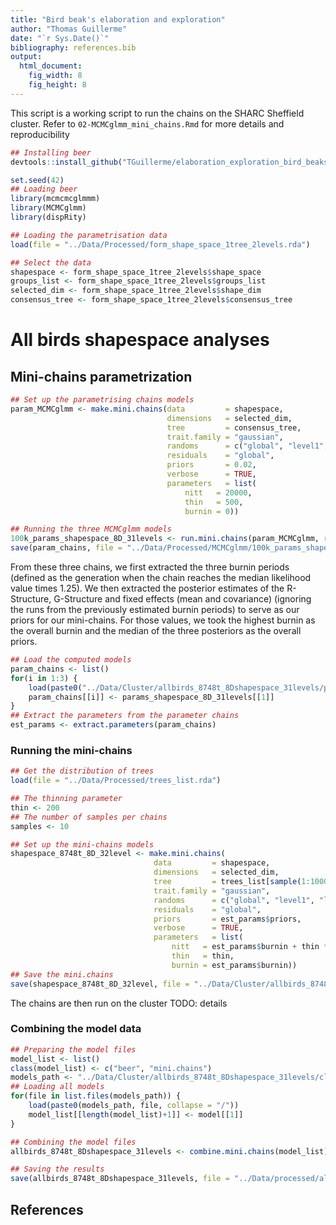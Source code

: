 ```yaml
---
title: "Bird beak's elaboration and exploration"
author: "Thomas Guillerme"
date: "`r Sys.Date()`"
bibliography: references.bib
output:
  html_document:
    fig_width: 8
    fig_height: 8
---
```


This script is a working script to run the chains on the SHARC Sheffield cluster.
Refer to `02-MCMCglmm_mini_chains.Rmd` for more details and reproducibility

```r
## Installing beer
devtools::install_github("TGuillerme/elaboration_exploration_bird_beaks/beer")
```

```r
set.seed(42)
## Loading beer
library(mcmcmcglmmm)
library(MCMCglmm)
library(dispRity)

## Loading the parametrisation data
load(file = "../Data/Processed/form_shape_space_1tree_2levels.rda")

## Select the data
shapespace <- form_shape_space_1tree_2levels$shape_space
groups_list <- form_shape_space_1tree_2levels$groups_list
selected_dim <- form_shape_space_1tree_2levels$shape_dim
consensus_tree <- form_shape_space_1tree_2levels$consensus_tree

```

# All birds shapespace analyses

## Mini-chains parametrization

```r
## Set up the parametrising chains models
param_MCMCglmm <- make.mini.chains(data         = shapespace,
                                   dimensions   = selected_dim,
                                   tree         = consensus_tree,
                                   trait.family = "gaussian",
                                   randoms      = c("global", "level1", "level2"),
                                   residuals    = "global",
                                   priors       = 0.02,
                                   verbose      = TRUE,
                                   parameters   = list(
                                       nitt   = 20000,
                                       thin   = 500,
                                       burnin = 0))

## Running the three MCMCglmm models
100k_params_shapespace_8D_31levels <- run.mini.chains(param_MCMCglmm, replicates = 1)
save(param_chains, file = "../Data/Processed/MCMCglmm/100k_params_shapespace_8D_31levels_chain1.rda")
```

From these three chains, we first extracted the three burnin periods (defined as the generation when the chain reaches the median likelihood value times 1.25).
We then extracted the posterior estimates of the R-Structure, G-Structure and fixed effects (mean and covariance) (ignoring the runs from the previously estimated burnin periods) to serve as our priors for our mini-chains. 
For those values, we took the highest burnin as the overall burnin and the median of the three posteriors as the overall priors.

```r
## Load the computed models
param_chains <- list()
for(i in 1:3) {
    load(paste0("../Data/Cluster/allbirds_8748t_8Dshapespace_31levels/param_chains/params_shapespace_8D_31levels_20k_chain", i, ".rda"))
    param_chains[[i]] <- params_shapespace_8D_31levels[[1]]
}
## Extract the parameters from the parameter chains
est_params <- extract.parameters(param_chains)
```

### Running the mini-chains

```r
## Get the distribution of trees
load(file = "../Data/Processed/trees_list.rda")

## The thinning parameter
thin <- 200
## The number of samples per chains
samples <- 10

## Set up the mini-chains models
shapespace_8748t_8D_32level <- make.mini.chains(
                                data         = shapespace,
                                dimensions   = selected_dim,
                                tree         = trees_list[sample(1:1000, 20)],
                                trait.family = "gaussian",
                                randoms      = c("global", "level1", "level2"),
                                residuals    = "global",
                                priors       = est_params$priors,
                                verbose      = TRUE,
                                parameters   = list(
                                    nitt   = est_params$burnin + thin * samples,
                                    thin   = thin,
                                    burnin = est_params$burnin))
## Save the mini.chains
save(shapespace_8748t_8D_32level, file = "../Data/Cluster/allbirds_8748t_8Dshapespace_31levels/shapespace_8748t_8D_32level.mini.chains")
```

The chains are then run on the cluster
TODO: details


### Combining the model data

```r
## Preparing the model files
model_list <- list()
class(model_list) <- c("beer", "mini.chains")
models_path <- "../Data/Cluster/allbirds_8748t_8Dshapespace_31levels/cluster_out/"
## Loading all models
for(file in list.files(models_path)) {
    load(paste0(models_path, file, collapse = "/"))
    model_list[[length(model_list)+1]] <- model[[1]]
}

## Combining the model files
allbirds_8748t_8Dshapespace_31levels <- combine.mini.chains(model_list)

## Saving the results
save(allbirds_8748t_8Dshapespace_31levels, file = "../Data/processed/allbirds_8748t_8Dshapespace_31levels.rda")
```

<!-- 

#### Number of runs optimisation (TO BE DEVELOPED?)

```r
## Function for running one mini chain on a random tree (and saving the results)
fun.mini.chains <- function() {
    run.mini.chains(mini_chains, replicates = 1, path = "../Data/Processed/MCMC/", file.name = "mini.chains")
}
```

To make sure we reached consistent results, we run the set of N mini-chains were N was determined using the following variance optimisation algorithm.
 
 * 1. run an initial $N = 20$ chains;
 * 2. estimate the $V_{1}$, the pooled variances for each parameters in the chain (V1 is a vector of length §§§);
 * 3. update N to N = N * 1.05 and run an additional 5% chains;
 * 4. estimate $V_{2}$, the pooled variances for each parameters in the chain;
 * 5. calculate $\Delta_V$, the absolute change between $V_{1}$ and $V_{2}$ as ($\sqrt{(\frac{V_{1}}/{V_{2}} - 1)^{2}}$).
 * 6. If $\Delta_V < 0.05$ (meaning an increase of 5% of the replicates resulted in an increase of the parameters of less than 5%), the desired number of mini-chains is reached. Else, set $V_{1} = V_{2}$ and repeat from step 3.


```r
## The summary function

```


After reaching the desired $N$ chains, we pulled all the posterior estimates together back into a "standard" big MCMCglmm with a posterior distribution including the effective results and the phylogenetic uncertainty.

-->

## References
